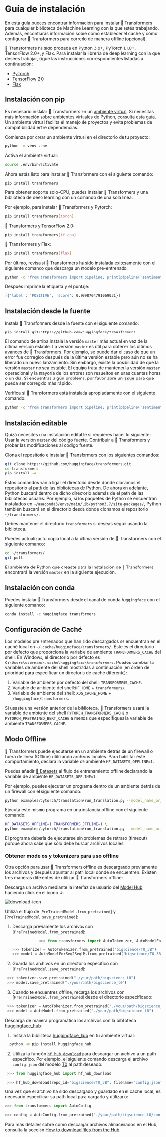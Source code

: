 <!---
Copyright 2022 The HuggingFace Team. All rights reserved.

Licensed under the Apache License, Version 2.0 (the "License");
you may not use this file except in compliance with the License.
You may obtain a copy of the License at

    http://www.apache.org/licenses/LICENSE-2.0

Unless required by applicable law or agreed to in writing, software
distributed under the License is distributed on an "AS IS" BASIS,
WITHOUT WARRANTIES OR CONDITIONS OF ANY KIND, either express or implied.
See the License for the specific language governing permissions and
limitations under the License.
-->

# Guía de instalación

En esta guía puedes encontrar información para instalar 🤗 Transformers para cualquier biblioteca de Machine Learning con la que estés trabajando. Además, encontrarás información sobre cómo establecer el caché y cómo configurar 🤗 Transformers para correrlo de manera offline (opcional).

🤗 Transformers ha sido probada en Python 3.6+, PyTorch 1.1.0+, TensorFlow 2.0+, y Flax. Para instalar la librería de deep learning con la que desees trabajar, sigue las instrucciones correspondientes listadas a continuación:

* [PyTorch](https://pytorch.org/get-started/locally/)
* [TensorFlow 2.0](https://www.tensorflow.org/install/pip)
* [Flax](https://flax.readthedocs.io/en/latest/)

## Instalación con pip

Es necesario instalar 🤗 Transformers en un [ambiente virtual](https://docs.python.org/3/library/venv.html). Si necesitas más información sobre ambientes virtuales de Python, consulta esta [guía](https://packaging.python.org/guides/installing-using-pip-and-virtual-environments/
). Un ambiente virtual facilita el manejo de proyectos y evita problemas de compatibilidad entre dependencias.

Comienza por crear un ambiente virtual en el directorio de tu proyecto:

```bash
python -m venv .env
```

Activa el ambiente virtual:

```bash
source .env/bin/activate
```

Ahora estás listo para instalar 🤗 Transformers con el siguiente comando:

```bash
pip install transformers
```

Para obtener soporte solo-CPU, puedes instalar 🤗 Transformers y una biblioteca de deep learning con un comando de una sola línea.

Por ejemplo, para instalar  🤗 Transformers y Pytorch:

```bash
pip install transformers[torch]
```

🤗 Transformers y TensorFlow 2.0:

```bash
pip install transformers[tf-cpu]
```

🤗 Transformers y Flax:

```bash
pip install transformers[flax]
```

Por último, revisa si 🤗 Transformers ha sido instalada exitosamente con el siguiente comando que descarga un modelo pre-entrenado:

```bash
python -c "from transformers import pipeline; print(pipeline('sentiment-analysis')('we love you'))"
```
Después imprime la etiqueta y el puntaje:

```bash
[{'label': 'POSITIVE', 'score': 0.9998704791069031}]
```

## Instalación desde la fuente

Instala 🤗 Transformers desde la fuente con el siguiente comando:

```bash
pip install git+https://github.com/huggingface/transformers
```

El comando de arriba instala la versión `master` más actual en vez de la última versión estable. La versión `master` es útil para obtener los últimos avances de  🤗 Transformers. Por ejemplo, se puede dar el caso de que un error fue corregido después de la última versión estable pero aún no se ha liberado un nuevo lanzamiento. Sin embargo, existe la posibilidad de que la versión `master` no sea estable. El equipo trata de mantener la versión `master` operacional y la mayoría de los errores son resueltos en unas cuantas horas o un día. Si encuentras algún problema, por favor abre un [Issue](https://github.com/huggingface/transformers/issues) para que pueda ser corregido más rápido.

Verifica si 🤗 Transformers está instalada apropiadamente con el siguiente comando:

```bash
python -c "from transformers import pipeline; print(pipeline('sentiment-analysis')('I love you'))"
```

## Instalación editable

Quizá necesites una instalación editable si requieres hacer lo siguiente:
Usar la versión `master` del código fuente.
Contribuir a 🤗 Transformers y probar las modificaciones al código fuente.

Clona el repositorio e instalar 🤗 Transformers con los siguientes comandos:

```bash
git clone https://github.com/huggingface/transformers.git
cd transformers
pip install -e .
```

Éstos comandos van a ligar el directorio desde donde clonamos el repositorio al path de las bibliotecas de Python. De ahora en adelante, Python buscará dentro de dicho directorio además de el path de las bibliotecas usuales. Por ejemplo, si los paquetes de Python se encuentran instalados en `~/anaconda3/envs/main/lib/python3.7/site-packages/`, Python también buscará en el directorio desde donde clonamos el repositorio `~/transformers/`.

<Tip warning={true}>

Debes mantener el directorio `transformers`  si deseas seguir usando la biblioteca.

</Tip>

Puedes actualizar tu copia local a la última versión de 🤗 Transformers con el siguiente comando:

```bash
cd ~/transformers/
git pull
```

El ambiente de Python que creaste para la instalación de 🤗 Transformers encontrará la versión `master` en la siguiente ejecución.

## Instalación con conda

Puedes instalar  🤗 Transformers desde el canal de conda `huggingface` con el siguiente comando:

```bash
conda install -c huggingface transformers
```

## Configuración de Caché

Los modelos pre entrenados que han sido descargados se encuentran en el caché local en  `~/.cache/huggingface/transformers/`. Éste es el directorio por defecto que proporciona la variable de ambiente `TRANSFORMERS_CACHE` del shell. En Windows, el directorio por defecto es `C:\Users\username\.cache\huggingface\transformers`. Puedes cambiar la variables de ambiente del shell mostradas a continuación (en órden de prioridad para especificar un directorio de caché diferente):

1. Variable de ambiente por defecto del shell: `TRANSFORMERS_CACHE`.
2. Variable de ambiente del shell:`HF_HOME` + `transformers/`.
3. Variable de ambiente del shell: `XDG_CACHE_HOME` + `/huggingface/transformers`.

<Tip>

Si usaste una versión anterior de la biblioteca,  🤗 Transformers usará la variable de ambiente del shell `PYTORCH_TRANSFORMERS_CACHE` o `PYTORCH_PRETRAINED_BERT_CACHE` a menos que especifiques la variable de ambiente `TRANSFORMERS_CACHE`.

</Tip>


## Modo Offline

🤗 Transformers puede ejecutarse en un ambiente detrás de un firewall o fuera de línea (Offline) utilizando archivos locales. Para habilitar éste comportamiento, declara la variable de ambiente `HF_DATASETS_OFFLINE=1`.

<Tip>

Puedes añadir  [🤗 Datasets](https://huggingface.co/docs/datasets/) al flujo de entrenamiento offline declarando la variable de ambiente  `HF_DATASETS_OFFLINE=1`.

</Tip>

Por ejemplo, puedes ejecutar un programa dentro de un ambiente detrás de un firewall con el siguiente comando:

```bash
python examples/pytorch/translation/run_translation.py --model_name_or_path t5-small --dataset_name wmt16 --dataset_config ro-en ...
```

Ejecuta este mismo programa en una instancia offline con el siguiente comando:

```bash
HF_DATASETS_OFFLINE=1 TRANSFORMERS_OFFLINE=1 \
python examples/pytorch/translation/run_translation.py --model_name_or_path t5-small --dataset_name wmt16 --dataset_config ro-en ...
```

El programa debería de ejecutarse sin problemas de retraso (timeout) porque ahora sabe que sólo debe buscar archivos locales.

### Obtener modelos y tokenizers para uso offline

Otra opción para usar 🤗 Transformers offline es descargando previamente los archivos y después apuntar al path local donde se encuentren. Existen tres maneras diferentes de utilizar 🤗 Transformers offline:

Descarga un archivo mediante la interfaz de usuario del [Model Hub](https://huggingface.co/models) haciendo click en el ícono ↓.

![download-icon](https://huggingface.co/datasets/huggingface/documentation-images/resolve/main/download-icon.png)


Utiliza el flujo de [`PreTrainedModel.from_pretrained`] y [`PreTrainedModel.save_pretrained`]:
1. Descarga previamente los archivos con [`PreTrainedModel.from_pretrained`]:

    ```py
                >>> from transformers import AutoTokenizer, AutoModelForSeq2SeqLM

    >>> tokenizer = AutoTokenizer.from_pretrained("bigscience/T0_3B")
    >>> model = AutoModelForSeq2SeqLM.from_pretrained("bigscience/T0_3B")
    ```


2. Guarda los archivos en un directorio específico con [`PreTrainedModel.save_pretrained`]:

```py
 >>> tokenizer.save_pretrained("./your/path/bigscience_t0")
 >>> model.save_pretrained("./your/path/bigscience_t0")
 ```

3. Cuando te encuentres offline, recarga los archivos con [`PreTrainedModel.from_pretrained`] desde el directorio especificado: 
  
```py
 >>> tokenizer = AutoTokenizer.from_pretrained("./your/path/bigscience_t0")
 >>> model = AutoModel.from_pretrained("./your/path/bigscience_t0")
 ```

Descarga de manera programática los archivos con la biblioteca [huggingface_hub](https://github.com/huggingface/huggingface_hub/tree/main/src/huggingface_hub):

1. Instala la biblioteca [huggingface_hub](https://github.com/huggingface/huggingface_hub/tree/main/src/huggingface_hub) en tu ambiente virtual: 

```bash
  python -m pip install huggingface_hub
 ```

2. Utiliza la función [`hf_hub_download`](https://huggingface.co/docs/hub/adding-a-library#download-files-from-the-hub) para descargar un archivo a un path específico. Por ejemplo, el siguiente comando descarga el archivo `config.json` del modelo [T0](https://huggingface.co/bigscience/T0_3B) al path deseado:

```py
 >>> from huggingface_hub import hf_hub_download

 >>> hf_hub_download(repo_id="bigscience/T0_3B", filename="config.json", cache_dir="./your/path/bigscience_t0")
 ```

Una vez que el archivo ha sido descargado y guardado en el caché local, es necesario especificar su path local para cargarlo y utilizarlo:

```py
>>> from transformers import AutoConfig

>>> config = AutoConfig.from_pretrained("./your/path/bigscience_t0/config.json")
```

<Tip>

Para más detalles sobre cómo descargar archivos almacenados en el Hub, consulta la sección  [How to download files from the Hub](https://huggingface.co/docs/hub/how-to-downstream).

</Tip>






